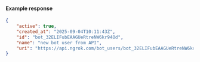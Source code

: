 #### Example response

```json
{
	"active": true,
	"created_at": "2025-09-04T10:11:43Z",
	"id": "bot_32ELIFubEAAGUeRtreNW6kr94Od",
	"name": "new bot user from API",
	"uri": "https://api.ngrok.com/bot_users/bot_32ELIFubEAAGUeRtreNW6kr94Od"
}
```
